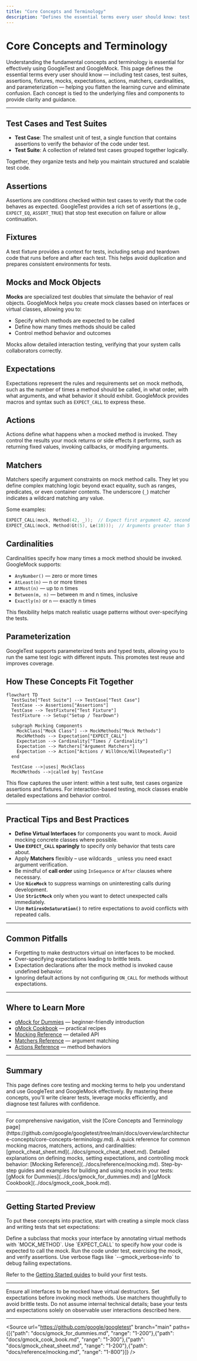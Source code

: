 ```yaml
---
title: "Core Concepts and Terminology"
description: "Defines the essential terms every user should know: test cases, test suites, assertions, fixtures, mocks, expectations, actions, matchers, cardinalities, and parameterization. This reference will help flatten the learning curve and eliminate confusion, tying each concept to the underlying files and components."
---
```


# Core Concepts and Terminology

Understanding the fundamental concepts and terminology is essential for effectively using GoogleTest and GoogleMock. This page defines the essential terms every user should know — including test cases, test suites, assertions, fixtures, mocks, expectations, actions, matchers, cardinalities, and parameterization — helping you flatten the learning curve and eliminate confusion. Each concept is tied to the underlying files and components to provide clarity and guidance.

---

## Test Cases and Test Suites

- **Test Case**: The smallest unit of test, a single function that contains assertions to verify the behavior of the code under test.
- **Test Suite**: A collection of related test cases grouped together logically.

Together, they organize tests and help you maintain structured and scalable test code.

## Assertions

Assertions are conditions checked within test cases to verify that the code behaves as expected. GoogleTest provides a rich set of assertions (e.g., `EXPECT_EQ`, `ASSERT_TRUE`) that stop test execution on failure or allow continuation.

## Fixtures

A test fixture provides a context for tests, including setup and teardown code that runs before and after each test. This helps avoid duplication and prepares consistent environments for tests.

## Mocks and Mock Objects

**Mocks** are specialized test doubles that simulate the behavior of real objects. GoogleMock helps you create mock classes based on interfaces or virtual classes, allowing you to:

- Specify which methods are expected to be called
- Define how many times methods should be called
- Control method behavior and outcomes

Mocks allow detailed interaction testing, verifying that your system calls collaborators correctly.

## Expectations

Expectations represent the rules and requirements set on mock methods, such as the number of times a method should be called, in what order, with what arguments, and what behavior it should exhibit. GoogleMock provides macros and syntax such as `EXPECT_CALL` to express these.

## Actions

Actions define what happens when a mocked method is invoked. They control the results your mock returns or side effects it performs, such as returning fixed values, invoking callbacks, or modifying arguments.

## Matchers

Matchers specify argument constraints on mock method calls. They let you define complex matching logic beyond exact equality, such as ranges, predicates, or even container contents. The underscore (`_`) matcher indicates a wildcard matching any value.

Some examples:

```cpp
EXPECT_CALL(mock, Method(42, _));  // Expect first argument 42, second any value
EXPECT_CALL(mock, Method(Gt(5), Le(10)));  // Arguments greater than 5 and less or equal 10
```

## Cardinalities

Cardinalities specify how many times a mock method should be invoked. GoogleMock supports:

- `AnyNumber()` — zero or more times
- `AtLeast(n)` — n or more times
- `AtMost(n)` — up to n times
- `Between(m, n)` — between m and n times, inclusive
- `Exactly(n)` or `n` — exactly n times

This flexibility helps match realistic usage patterns without over-specifying the tests.

## Parameterization

GoogleTest supports parameterized tests and typed tests, allowing you to run the same test logic with different inputs. This promotes test reuse and improves coverage.

## How These Concepts Fit Together

```mermaid
flowchart TD
  TestSuite["Test Suite"] --> TestCase["Test Case"]
  TestCase --> Assertions["Assertions"]
  TestCase --> TestFixture["Test Fixture"]
  TestFixture --> Setup("Setup / TearDown")

  subgraph Mocking Components
    MockClass["Mock Class"] --> MockMethods["Mock Methods"]
    MockMethods --> Expectation["EXPECT_CALL"]
    Expectation --> Cardinality["Times / Cardinality"]
    Expectation --> Matchers["Argument Matchers"]
    Expectation --> Action["Actions / WillOnce/WillRepeatedly"]
  end

  TestCase -->|uses| MockClass
  MockMethods -->|called by| TestCase
```

This flow captures the user intent: within a test suite, test cases organize assertions and fixtures. For interaction-based testing, mock classes enable detailed expectations and behavior control.

---

## Practical Tips and Best Practices

- **Define Virtual Interfaces** for components you want to mock. Avoid mocking concrete classes where possible.
- **Use `EXPECT_CALL` sparingly** to specify only behavior that tests care about.
- Apply **Matchers** flexibly – use wildcards `_` unless you need exact argument verification.
- Be mindful of **call order** using `InSequence` or `After` clauses where necessary.
- Use **`NiceMock`** to suppress warnings on uninteresting calls during development.
- Use **`StrictMock`** only when you want to detect unexpected calls immediately.
- Use **`RetiresOnSaturation()`** to retire expectations to avoid conflicts with repeated calls.

---

## Common Pitfalls

- Forgetting to make destructors virtual on interfaces to be mocked.
- Over-specifying expectations leading to brittle tests.
- Expectation declarations after the mock method is invoked cause undefined behavior.
- Ignoring default actions by not configuring `ON_CALL` for methods without expectations.

---

## Where to Learn More

- [gMock for Dummies](../docs/gmock_for_dummies.md) — beginner-friendly introduction
- [gMock Cookbook](../docs/gmock_cook_book.md) — practical recipes
- [Mocking Reference](../docs/reference/mocking.md) — detailed API
- [Matchers Reference](../docs/reference/matchers.md) — argument matching
- [Actions Reference](../docs/reference/actions-and-responses.md) — method behaviors

---

## Summary

This page defines core testing and mocking terms to help you understand and use GoogleTest and GoogleMock effectively. By mastering these concepts, you'll write clearer tests, leverage mocks efficiently, and diagnose test failures with confidence.

---

<Info>
For comprehensive navigation, visit the [Core Concepts and Terminology page](https://github.com/google/googletest/tree/main/docs/overview/architecture-concepts/core-concepts-terminology.md).
</Info>

<AccordionGroup title="Related Concepts">
<Accordion title="gMock Cheat Sheet">
A quick reference for common mocking macros, matchers, actions, and cardinalities: [gmock_cheat_sheet.md](../docs/gmock_cheat_sheet.md).
</Accordion>
<Accordion title="Mocking Basics">
Detailed explanations on defining mocks, setting expectations, and controlling mock behavior: [Mocking Reference](../docs/reference/mocking.md).
</Accordion>
<Accordion title="Using Mock Objects">
Step-by-step guides and examples for building and using mocks in your tests: [gMock for Dummies](../docs/gmock_for_dummies.md) and [gMock Cookbook](../docs/gmock_cook_book.md).
</Accordion>
</AccordionGroup>

---

## Getting Started Preview

To put these concepts into practice, start with creating a simple mock class and writing tests that set expectations:

<Steps>
<Step title="Create a Mock Class">
Define a subclass that mocks your interface by annotating virtual methods with `MOCK_METHOD`.
</Step>
<Step title="Set Expectations">
Use `EXPECT_CALL` to specify how your code is expected to call the mock.
</Step>
<Step title="Write Test Logic">
Run the code under test, exercising the mock, and verify assertions.
</Step>
<Step title="Run and Debug">
Use verbose flags like `--gmock_verbose=info` to debug failing expectations.
</Step>
</Steps>

Refer to the [Getting Started guides](../guides/getting-started/basic-test-workflow.md) to build your first tests.

---

<Check>
Ensure all interfaces to be mocked have virtual destructors.
Set expectations before invoking mock methods.
Use matchers thoughtfully to avoid brittle tests.
</Check>

<Warning>
Do not assume internal technical details; base your tests and expectations solely on observable user interactions described here.
</Warning>

---

<Source url="https://github.com/google/googletest" branch="main" paths={[{"path": "docs/gmock_for_dummies.md", "range": "1-200"},{"path": "docs/gmock_cook_book.md", "range": "1-300"},{"path": "docs/gmock_cheat_sheet.md", "range": "1-200"},{"path": "docs/reference/mocking.md", "range": "1-800"}]} />
